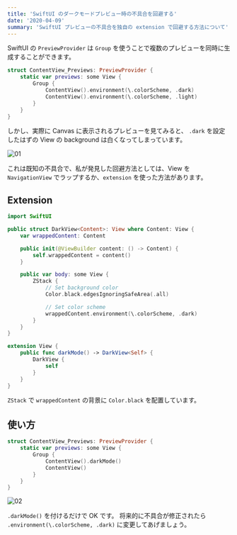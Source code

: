 ```yaml
---
title: 'SwiftUI のダークモードプレビュー時の不具合を回避する'
date: '2020-04-09'
summary: 'SwiftUI プレビューの不具合を独自の extension で回避する方法について'
---
```


SwiftUI の `PreviewProvider` は `Group` を使うことで複数のプレビューを同時に生成することができます。

```swift
struct ContentView_Previews: PreviewProvider {
    static var previews: some View {
        Group {
            ContentView().environment(\.colorScheme, .dark)
            ContentView().environment(\.colorScheme, .light)
        }
    }
}
```

しかし、実際に Canvas に表示されるプレビューを見てみると、
`.dark` を設定したはずの View の background は白くなってしまっています。

![01](/2020/darkmode-preview-01.png)

これは既知の不具合で、私が発見した回避方法としては、View を `NavigationView` でラップするか、`extension` を使った方法があります。

## Extension

```swift
import SwiftUI

public struct DarkView<Content>: View where Content: View {
    var wrappedContent: Content

    public init(@ViewBuilder content: () -> Content) {
        self.wrappedContent = content()
    }

    public var body: some View {
        ZStack {
            // Set background color
            Color.black.edgesIgnoringSafeArea(.all)

            // Set color scheme
            wrappedContent.environment(\.colorScheme, .dark)
        }
    }
}

extension View {
    public func darkMode() -> DarkView<Self> {
        DarkView {
            self
        }
    }
}
```

`ZStack` で `wrappedContent` の背景に `Color.black` を配置しています。

## 使い方

```swift
struct ContentView_Previews: PreviewProvider {
    static var previews: some View {
        Group {
            ContentView().darkMode()
            ContentView()
        }
    }
}
```

![02](/2020/darkmode-preview-02.png)

`.darkMode()` を付けるだけで OK です。
将来的に不具合が修正されたら `.environment(\.colorScheme, .dark)` に変更してあげましょう。